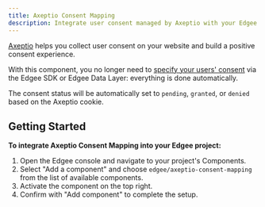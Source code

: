 ```yaml
---
title: Axeptio Consent Mapping
description: Integrate user consent managed by Axeptio with your Edgee components.
---
```



<EdgeeSdk />

[Axeptio](https://www.axept.io) helps you collect user consent on your website and build a positive consent experience.

With this component, you no longer need to [specify your users' consent](/services/data-collection/consent)
via the Edgee SDK or Edgee Data Layer: everything is done automatically.

The consent status will be automatically set to `pending`, `granted`, or `denied` based on the Axeptio cookie.

## Getting Started

**To integrate Axeptio Consent Mapping into your Edgee project:**

1. Open the Edgee console and navigate to your project's Components.
2. Select "Add a component" and choose `edgee/axeptio-consent-mapping` from the list of available components.
3. Activate the component on the top right.
4. Confirm with "Add component" to complete the setup.

